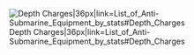 [[File:DepthCharge.png|Depth Charges|36px|link=List_of_Anti-Submarine_Equipment_by_stats#Depth_Charges]]